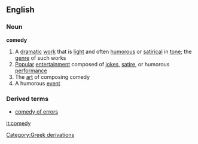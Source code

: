 ==English==
===Noun===
{{wikipedia}}
'''comedy'''
#A [[dramatic]] [[work]] that is [[light]] and often [[humorous]] or [[satirical]] in [[tone]]; the [[genre]] of such works
#[[Popular]] [[entertainment]] composed of [[joke]]s, [[satire]], or humorous [[performance]]
#The [[art]] of composing comedy
#A humorous [[event]]
===Derived terms===
*[[comedy of errors]]
[[Category:Greek derivations]]

[[it:comedy]]